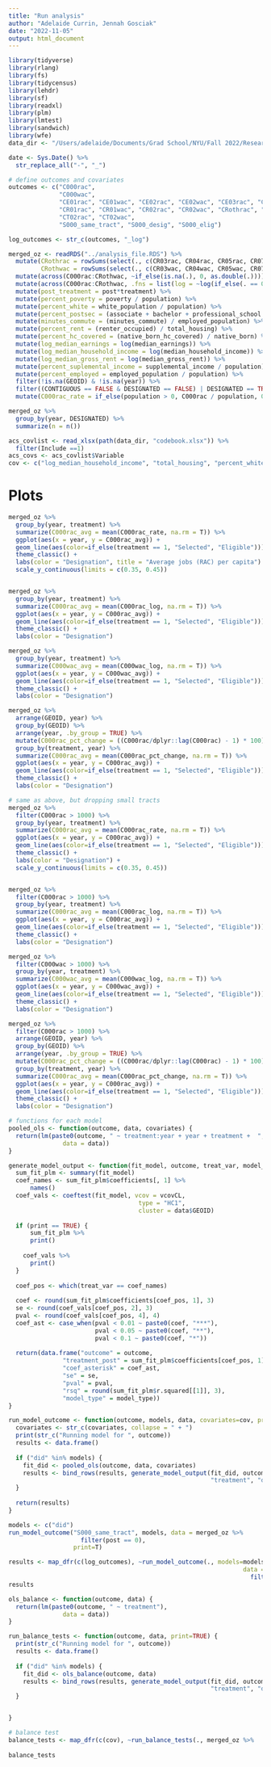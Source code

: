 ```yaml
---
title: "Run analysis"
author: "Adelaide Currin, Jennah Gosciak"
date: "2022-11-05"
output: html_document
---
```


```r
library(tidyverse)
library(rlang)
library(fs)
library(tidycensus)
library(lehdr)
library(sf)
library(readxl)
library(plm)
library(lmtest)
library(sandwich)
library(wfe)
data_dir <- "/Users/adelaide/Documents/Grad School/NYU/Fall 2022/Research Methods/Project"

date <- Sys.Date() %>% 
  str_replace_all("-", "_")
```

```r
# define outcomes and covariates
outcomes <- c("C000rac", 
              "C000wac",
              "CE01rac", "CE01wac", "CE02rac", "CE02wac", "CE03rac", "CEO3wac",
              "CR01rac", "CR01wac", "CR02rac", "CR02wac", "CRothrac", "CRothwac",
              "CT02rac", "CT02wac",
              "S000_same_tract", "S000_desig", "S000_elig")

log_outcomes <- str_c(outcomes, "_log")


```

```r

merged_oz <- readRDS("../analysis_file.RDS") %>% 
  mutate(CRothrac = rowSums(select(., c(CR03rac, CR04rac, CR05rac, CR07rac)), na.rm = T),
         CRothwac = rowSums(select(., c(CR03wac, CR04wac, CR05wac, CR07wac)), na.rm = T)) %>% 
  mutate(across(C000rac:CRothwac, ~if_else(is.na(.), 0, as.double(.)))) %>% 
  mutate(across(C000rac:CRothwac, .fns = list(log = ~log(if_else(. == 0, 1, as.double(.)))), .names = "{.col}_{.fn}")) %>% 
  mutate(post_treatment = post*treatment) %>% 
  mutate(percent_poverty = poverty / population) %>% 
  mutate(percent_white = white_population / population) %>% 
  mutate(percent_postsec = (associate + bachelor + professional_school + doctoral) / population) %>% 
  mutate(minutes_commute = (minutes_commute) / employed_population) %>% 
  mutate(percent_rent = (renter_occupied) / total_housing) %>% 
  mutate(percent_hc_covered = (native_born_hc_covered) / native_born) %>% 
  mutate(log_median_earnings = log(median_earnings)) %>% 
  mutate(log_median_household_income = log(median_household_income)) %>% 
  mutate(log_median_gross_rent = log(median_gross_rent)) %>% 
  mutate(percent_suplemental_income = supplemental_income / population) %>% 
  mutate(percent_employed = employed_population / population) %>% 
  filter(!is.na(GEOID) & !is.na(year)) %>% 
  filter((CONTIGUOUS == FALSE & DESIGNATED == FALSE) | DESIGNATED == TRUE) %>%
  mutate(C000rac_rate = if_else(population > 0, C000rac / population, 0))

merged_oz %>% 
  group_by(year, DESIGNATED) %>% 
  summarize(n = n())

acs_covlist <- read_xlsx(path(data_dir, "codebook.xlsx")) %>% 
  filter(Include ==1)
acs_covs <- acs_covlist$Variable
cov <- c("log_median_household_income", "total_housing", "percent_white", "percent_postsec", "percent_rent", "percent_hc_covered", "percent_poverty", "percent_suplemental_income", "percent_employed")

```

# Plots

```r
merged_oz %>% 
  group_by(year, treatment) %>% 
  summarize(C000rac_avg = mean(C000rac_rate, na.rm = T)) %>% 
  ggplot(aes(x = year, y = C000rac_avg)) +
  geom_line(aes(color=if_else(treatment == 1, "Selected", "Eligible"))) +
  theme_classic() +
  labs(color = "Designation", title = "Average jobs (RAC) per capita") +
  scale_y_continuous(limits = c(0.35, 0.45))


merged_oz %>% 
  group_by(year, treatment) %>% 
  summarize(C000rac_avg = mean(C000rac_log, na.rm = T)) %>% 
  ggplot(aes(x = year, y = C000rac_avg)) +
  geom_line(aes(color=if_else(treatment == 1, "Selected", "Eligible"))) +
  theme_classic() +
  labs(color = "Designation")

merged_oz %>% 
  group_by(year, treatment) %>% 
  summarize(C000wac_avg = mean(C000wac_log, na.rm = T)) %>% 
  ggplot(aes(x = year, y = C000wac_avg)) +
  geom_line(aes(color=if_else(treatment == 1, "Selected", "Eligible"))) +
  theme_classic() +
  labs(color = "Designation")

merged_oz %>% 
  arrange(GEOID, year) %>% 
  group_by(GEOID) %>% 
  arrange(year, .by_group = TRUE) %>% 
  mutate(C000rac_pct_change = ((C000rac/dplyr::lag(C000rac) - 1) * 100)) %>% 
  group_by(treatment, year) %>% 
  summarize(C000rac_avg = mean(C000rac_pct_change, na.rm = T)) %>% 
  ggplot(aes(x = year, y = C000rac_avg)) +
  geom_line(aes(color=if_else(treatment == 1, "Selected", "Eligible"))) +
  theme_classic() +
  labs(color = "Designation")
```

```r
# same as above, but dropping small tracts
merged_oz %>% 
  filter(C000rac > 1000) %>% 
  group_by(year, treatment) %>% 
  summarize(C000rac_avg = mean(C000rac_rate, na.rm = T)) %>% 
  ggplot(aes(x = year, y = C000rac_avg)) +
  geom_line(aes(color=if_else(treatment == 1, "Selected", "Eligible"))) +
  theme_classic() +
  labs(color = "Designation") +
  scale_y_continuous(limits = c(0.35, 0.45))


merged_oz %>% 
  filter(C000rac > 1000) %>% 
  group_by(year, treatment) %>% 
  summarize(C000rac_avg = mean(C000rac_log, na.rm = T)) %>% 
  ggplot(aes(x = year, y = C000rac_avg)) +
  geom_line(aes(color=if_else(treatment == 1, "Selected", "Eligible"))) +
  theme_classic() +
  labs(color = "Designation")

merged_oz %>% 
  filter(C000wac > 1000) %>% 
  group_by(year, treatment) %>% 
  summarize(C000wac_avg = mean(C000wac_log, na.rm = T)) %>% 
  ggplot(aes(x = year, y = C000wac_avg)) +
  geom_line(aes(color=if_else(treatment == 1, "Selected", "Eligible"))) +
  theme_classic() +
  labs(color = "Designation")

merged_oz %>% 
  filter(C000rac > 1000) %>% 
  arrange(GEOID, year) %>% 
  group_by(GEOID) %>% 
  arrange(year, .by_group = TRUE) %>% 
  mutate(C000rac_pct_change = ((C000rac/dplyr::lag(C000rac) - 1) * 100)) %>% 
  group_by(treatment, year) %>% 
  summarize(C000rac_avg = mean(C000rac_pct_change, na.rm = T)) %>% 
  ggplot(aes(x = year, y = C000rac_avg)) +
  geom_line(aes(color=if_else(treatment == 1, "Selected", "Eligible"))) +
  theme_classic() +
  labs(color = "Designation")
```

```r
# functions for each model
pooled_ols <- function(outcome, data, covariates) {
  return(lm(paste0(outcome, " ~ treatment:year + year + treatment +  ", str_c(covariates, collapse = "+")),
               data = data))
}
```


```r
generate_model_output <- function(fit_model, outcome, treat_var, model_type, data, print) {
  sum_fit_plm <- summary(fit_model)
  coef_names <- sum_fit_plm$coefficients[, 1] %>% 
      names()
  coef_vals <- coeftest(fit_model, vcov = vcovCL,
                                    type = "HC1",
                                    cluster = data$GEOID)
  
  if (print == TRUE) {
      sum_fit_plm %>% 
      print() 
    
    coef_vals %>% 
      print()
  }
  
  coef_pos <- which(treat_var == coef_names)
  
  coef <- round(sum_fit_plm$coefficients[coef_pos, 1], 3)
  se <- round(coef_vals[coef_pos, 2], 3)
  pval <- round(coef_vals[coef_pos, 4], 4)
  coef_ast <- case_when(pval < 0.01 ~ paste0(coef, "***"),
                        pval < 0.05 ~ paste0(coef, "**"),
                        pval < 0.1 ~ paste0(coef, "*"))
  
  return(data.frame("outcome" = outcome,
               "treatment_post" = sum_fit_plm$coefficients[coef_pos, 1],
               "coef_asterisk" = coef_ast,
               "se" = se,
               "pval" = pval,
               "rsq" = round(sum_fit_plm$r.squared[[1]], 3),
               "model_type" = model_type))
}

run_model_outcome <- function(outcome, models, data, covariates=cov, print=TRUE) {
  covariates <- str_c(covariates, collapse = " + ")
  print(str_c("Running model for ", outcome))
  results <- data.frame()
  
  if ("did" %in% models) {
    fit_did <- pooled_ols(outcome, data, covariates)
    results <- bind_rows(results, generate_model_output(fit_did, outcome,
                                                        "treatment", "did", data, print=print)) 
  }
 
  return(results)
}

models <- c("did")
run_model_outcome("S000_same_tract", models, data = merged_oz %>% 
                    filter(post == 0),
                  print=T)
```
```r
results <- map_dfr(c(log_outcomes), ~run_model_outcome(., models=models, 
                                                                 data = merged_oz %>% 
                                                                   filter(post == 0), print=T))
results
```

```r
ols_balance <- function(outcome, data) {
  return(lm(paste0(outcome, " ~ treatment"),
               data = data))
}

run_balance_tests <- function(outcome, data, print=TRUE) {
  print(str_c("Running model for ", outcome))
  results <- data.frame()
  
  if ("did" %in% models) {
    fit_did <- ols_balance(outcome, data)
    results <- bind_rows(results, generate_model_output(fit_did, outcome,
                                                        "treatment", "did", data, print=print)) 
  }


}

# balance test
balance_tests <- map_dfr(c(cov), ~run_balance_tests(., merged_oz %>% 
                                                                                 filter(year == 2017)))
balance_tests
```






